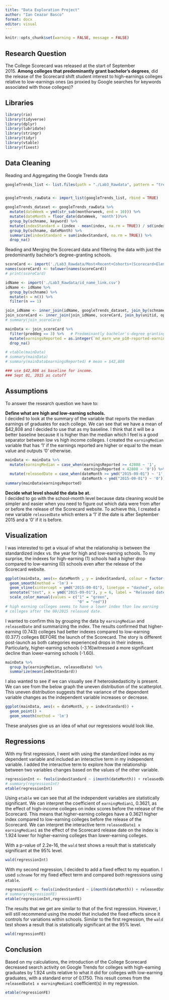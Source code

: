```yaml
---
title: "Data Exploration Project"
author: "Ian Ceazar Basco"
format: docx
editor: visual
---
```


```r
knitr::opts_chunk$set(warning = FALSE, message = FALSE) 
```

## Research Question

The College Scorecard was released at the start of September 2015. **Among colleges that predominantly grant bachelor’s degrees**, did the release of the Scorecard shift student interest to high-earnings colleges relative to low-earnings ones (as proxied by Google searches for keywords associated with those colleges)?

## Libraries

```r
library(rio)
library(tidyverse)
library(dplyr)
library(lubridate)
library(stringr)
library(tidyr)
library(vtable)
library(fixest)
```

## Data Cleaning

Reading and Aggregating the Google Trends data

```r
googleTrends_list <- list.files(path = "./Lab3_Rawdata", pattern = "trends_up_to_", full.names = TRUE)


googleTrends_rawData <- import_list(googleTrends_list, rbind = TRUE)

googleTrends_dataset <- googleTrends_rawData %>% 
  mutate(dateWeek = ymd(str_sub(monthorweek, end = 10))) %>% 
  mutate(dateMonth = floor_date(dateWeek, 'month'))%>% 
  group_by(schname, keyword) %>%
  mutate(indexStandard = (index - mean(index, na.rm = TRUE)) / sd(index, na.rm = TRUE)) %>% 
  group_by(schname, dateMonth) %>% 
  summarize(indexStandard = sum(indexStandard, na.rm = TRUE)) %>% 
  drop_na()
```

Reading and Merging the Scorecard data and filtering the data with just the predominantly bachelor's degree-granting schools.

```r
scoreCard <- import('./Lab3_Rawdata/Most+Recent+Cohorts+(Scorecard+Elements).csv')
names(scoreCard) <- tolower(names(scoreCard))
# print(scoreCard)

idName <- import('./Lab3_Rawdata/id_name_link.csv')
idName <- idName %>% 
  group_by(schname) %>% 
  mutate(n = n()) %>% 
  filter(n == 1)

join_idName <- inner_join(idName, googleTrends_dataset, join_by(schname))
join_scoreCard <- inner_join(join_idName, scoreCard, join_by(unitid, opeid))
# summary(join_scoreCard)

mainData <- join_scoreCard %>% 
  filter(preddeg == 3) %>%   # Predominantly bachelor's-degree granting
  mutate(earningsReported = as.integer(`md_earn_wne_p10-reported-earnings`)) %>% #change to integer
  drop_na()

# vtable(mainData)
# summary(mainData)
# summary(mainData$earningsReported) # mean = $42,808

### use $42,808 as baseline for income.
### Sept 01, 2015 as cutoff


```

## Assumptions

To answer the research question we have to:

**Define what are high and low-earning schools.**\
I decided to look at the summary of the variable that reports the median earnings of graduates for each college. We can see that we have a mean of \$42,808 and I decided to use that as my baseline. I think that it will be a better baseline because it is higher than the median which I feel is a good separator between low vs high income colleges. I created the `earningMedian` variable that has '1' if the earnings reported are higher or equal to the mean value and outputs '0' otherwise.

```r
mainData <- mainData %>% 
  mutate(earningMedian = case_when(earningsReported >= 42808 ~ '1',
                                   earningsReported < 42808 ~ '0')) %>% 
  mutate(releasedDate = case_when(dateMonth >= ymd("2015-09-01") ~ '1',
                                  dateMonth < ymd("2015-09-01") ~ '0'))
summary(mainData$earningsReported)
```

**Decide what level should the data be at.\
**I decided to go with the school-month level because data cleaning would be simpler and easier when you need to figure out which data were from after or before the release of the Scorecard website. To achieve this, I created a new variable `releasedDate` which enters a '1' if the date is after September 2015 and a '0' if it is before.

## Visualization

I was interested to get a visual of what the relationship is between the standardized index vs. the year for high and low-earning schools. To my surprise, the indexes for high-earning (1) schools had a higher drop compared to low-earning (0) schools even after the release of the Scorecard website.

```r
ggplot(mainData, aes(x= dateMonth , y = indexStandard, colour = factor(earningMedian))) +
  geom_smooth(method = 'lm') +
  geom_vline(xintercept = ymd("2015-09-01"), linetype = "dashed", color = "blue") +
  annotate("text", x = ymd("2015-09-01"), y = 6, label = "Released date", vjust = 1, hjust = 1.05, color = "blue", size = 3) +
  scale_color_manual(values = c("1" = "green",
                                "0" = "red"))
# high earning colleges seems to have a lower index than low earning
# colleges after the 09/2015 released date.
```

I wanted to confirm this by grouping the data by `earningMedian` and `releasedDate` and summarizing the index. The results confirmed that higher-earning (0.743) colleges had better indexes compared to low-earning (0.377) colleges BEFORE the launch of the Scorecard. The story is different post-launch as both categories experienced drops in their indexes. Particularly, higher-earning schools (-3.16)witnessed a more significant decline than lower-earning schools (-1.60).

```r
mainData %>% 
  group_by(earningMedian, releasedDate) %>% 
  summarize(mean(indexStandard))
```

I also wanted to see if we can visually see if heteroskedasticity is present. We can see from the below graph the uneven distribution of the scatterplot. This uneven distribution suggests that the variance of the dependent variable changes as the independent variable increases or decrease.

```r
ggplot(mainData, aes(x = dateMonth, y = indexStandard)) + 
  geom_point() + 
  geom_smooth(method = 'lm')
```

These analyses give us an idea of what our regressions would look like.

## Regressions

With my first regression, I went with using the standardized index as my dependent variable and included an interactive term in my independent variable. I added the interactive term to explore how the relationship between two variables changes based on the values of the other variable.

```r
regressionInt <- feols(indexStandard ~ i(month(dateMonth)) + releasedDate + earningMedian + releasedDate*earningMedian, data = mainData, , vcov = 'hetero')
# summary(regressionInt)
etable(regressionInt)
```

Using `etable` we can see that all the independent variables are statistically significant. We can interpret the coefficient of `earningMedian1`, 0.3621, as the effect of high-income colleges on index scores before the release of the Scorecard. This means that higher-earning colleges have a 0.3621 higher index compared to low-earning colleges before the release of the Scorecard. We can interpret the interactive term `releasedDate1 x earningMedian1` as the effect of the Scorecard release date on the index is 1.924 lower for higher-earning colleges than lower-earning colleges.

With a p-value of 2.2e-16, the `wald` test shows a result that is statistically significant at the 95% level.

```r
wald(regressionInt)
```

With my second regression, I decided to add a fixed effect to my equation. I used `schname` for my fixed effect term and compared both regressions using `etable`.

```r
regressionFE <- feols(indexStandard ~ i(month(dateMonth)) + releasedDate + earningMedian + releasedDate*earningMedian | schname, data = mainData, vcov = 'hetero')
# summary(regressionFE)
etable(regressionInt,regressionFE)
```

The results that we get are similar to that of the first regression. However, I will still recommend using the model that included the fixed effects since it controls for variations within schools. Similar to the first regression, the `wald` test shows a result that is statistically significant at the 95% level.

```r
wald(regressionFE)
```

## Conclusion

Based on my calculations, the introduction of the College Scorecard decreased search activity on Google Trends for colleges with high-earning graduates by 1.924 units relative to what it did for colleges with low-earning graduates, with a standard error of 0.1750. This result comes from the `releasedDate1 x earningMedian1` coefficient(s) in my regression.

```r
etable(regressionFE)
```
